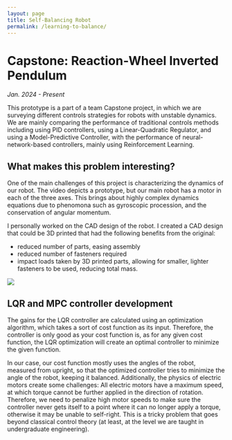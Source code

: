 ```yaml
---
layout: page
title: Self-Balancing Robot
permalink: /learning-to-balance/
---
```


# Capstone: Reaction-Wheel Inverted Pendulum
*Jan. 2024 - Present* 

This prototype is a part of a team Capstone project, in which we are surveying different controls strategies for robots with unstable dynamics. We are mainly comparing the performance of traditional controls methods including using PID controllers, using a Linear-Quadratic Regulator, and using a Model-Predictive Controller, with the performance of neural-network-based controllers, mainly using Reinforcement Learning.

## What makes this problem interesting? 

One of the main challenges of this project is characterizing the dynamics of our robot. The video depicts a prototype, but our main robot has a motor in each of the three axes. This brings about highly complex dynamics equations due to phenomona such as gyroscopic procession, and the conservation of angular momentum.

I personally worked on the CAD design of the robot. I created a CAD design that could be 3D printed that had the following benefits from the original: 

- reduced number of parts, easing assembly
- reduced number of fasteners required
- impact loads taken by 3D printed parts, allowing for smaller, lighter fasteners to be used, reducing total mass.

![](media/unicycle-chassis.png)

## LQR and MPC controller development

The gains for the LQR controller are calculated using an optimization algorithm, which takes a sort of cost function as its input. Therefore, the controller is only good as your cost function is, as for any given cost function, the LQR optimization will create an optimal controller to minimize the given function. 

In our case, our cost function mostly uses the angles of the robot, measured from upright, so that the optimized controller tries to minimize the angle of the robot, keeping it balanced. Additionally, the physics of electric motors create some challenges: All electric motors have a maximum speed, at which torque cannot be further applied in the direction of rotation. Therefore, we need to penalize high motor speeds to make sure the controller never gets itself to a point where it can no longer apply a torque, otherwise it may be unable to self-right. This is a tricky problem that goes beyond classical control theory (at least, at the level we are taught in undergraduate engineering).